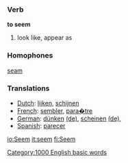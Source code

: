 === Verb ===
'''to seem'''

#look like, appear as

=== Homophones ===
[[seam]]

=== Translations ===
*[[Dutch]]: [[lijken]], [[schijnen]]
*[[French]]: [[sembler]], [[para�tre]]
*[[German]]: [[dünken]] [[:de:dünken|(de)]], [[scheinen]] [[:de:scheinen|(de)]], 
*[[Spanish]]: [[parecer]]
[[Category:1000 English basic words]]

[[io:Seem]]
[[it:seem]]
[[fi:Seem]]